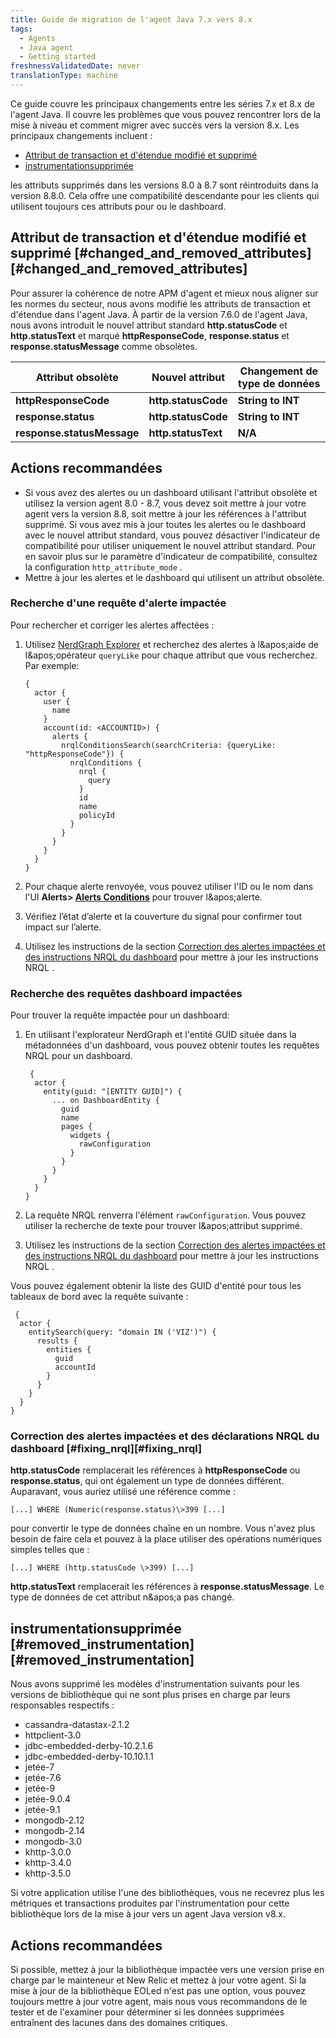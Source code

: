 ```yaml
---
title: Guide de migration de l'agent Java 7.x vers 8.x
tags:
  - Agents
  - Java agent
  - Getting started
freshnessValidatedDate: never
translationType: machine
---
```


Ce guide couvre les principaux changements entre les séries 7.x et 8.x de l&apos;agent Java. Il couvre les problèmes que vous pouvez rencontrer lors de la mise à niveau et comment migrer avec succès vers la version 8.x. Les principaux changements incluent :

* [Attribut de transaction et d&apos;étendue modifié et supprimé](#changed_and_removed_attributes)
* [instrumentationsupprimée](#removed_instrumentation)

<Callout variant="important">
  les attributs supprimés dans les versions 8.0 à 8.7 sont réintroduits dans la version 8.8.0. Cela offre une compatibilité descendante pour les clients qui utilisent toujours ces attributs pour <InlinePopover type="alerts" />ou le dashboard.
</Callout>

## Attribut de transaction et d&apos;étendue modifié et supprimé [#changed\_and\_removed\_attributes][#changed_and_removed_attributes]

Pour assurer la cohérence de notre APM d&apos;agent et mieux nous aligner sur les normes du secteur, nous avons modifié les attributs de transaction et d&apos;étendue dans l&apos;agent Java. À partir de la version 7.6.0 de l&apos;agent Java, nous avons introduit le nouvel attribut standard <DNT>**http.statusCode**</DNT> et <DNT>**http.statusText**</DNT> et marqué <DNT>**httpResponseCode**</DNT>, <DNT>**response.status**</DNT> et <DNT>**response.statusMessage**</DNT> comme obsolètes.

| Attribut obsolète                     | Nouvel attribut                | Changement de type de données |
| ------------------------------------- | ------------------------------ | ----------------------------- |
| <DNT>**httpResponseCode**</DNT>       | <DNT>**http.statusCode**</DNT> | <DNT>**String to INT**</DNT>  |
| <DNT>**response.status**</DNT>        | <DNT>**http.statusCode**</DNT> | <DNT>**String to INT**</DNT>  |
| <DNT>**response.statusMessage**</DNT> | <DNT>**http.statusText**</DNT> | <DNT>**N/A**</DNT>            |

## Actions recommandées

* Si vous avez des alertes ou un dashboard utilisant l&apos;attribut obsolète et utilisez la version agent 8.0 - 8.7, vous devez soit mettre à jour votre agent vers la version 8.8, soit mettre à jour les références à l&apos;attribut supprimé. Si vous avez mis à jour toutes les alertes ou le dashboard avec le nouvel attribut standard, vous pouvez désactiver l&apos;indicateur de compatibilité pour utiliser uniquement le nouvel attribut standard. Pour en savoir plus sur le paramètre d&apos;indicateur de compatibilité, consultez la configuration `http_attribute_mode` .
* Mettre à jour les alertes et le dashboard qui utilisent un attribut obsolète.

### Recherche d&apos;une requête d&apos;alerte impactée

Pour rechercher et corriger les alertes affectées :

1. Utilisez [NerdGraph Explorer](https://one.newrelic.com/nerdgraph-graphiql) et recherchez des alertes à l&amp;apos;aide de l&amp;apos;opérateur `queryLike` pour chaque attribut que vous recherchez. Par exemple:

   ```
   {
     actor {
       user {
         name
       }
       account(id: <ACCOUNTID>) {
         alerts {
           nrqlConditionsSearch(searchCriteria: {queryLike: "httpResponseCode"}) {
             nrqlConditions {
               nrql {
                 query
               }
               id
               name
               policyId
             }
           }
         }
       }
     }
   }  
   ```

2. Pour chaque alerte renvoyée, vous pouvez utiliser l&apos;ID ou le nom dans l&apos;UI <DNT>**Alerts&gt; [Alerts Conditions](https://one.newrelic.com/alerts-ai/condition-builder/condition-list)**</DNT> pour trouver l&amp;apos;alerte.

3. Vérifiez l’état d’alerte et la couverture du signal pour confirmer tout impact sur l’alerte.

4. Utilisez les instructions de la section [Correction des alertes impactées et des instructions NRQL du dashboard](#fixing_nrql) pour mettre à jour les instructions NRQL .

### Recherche des requêtes dashboard impactées

Pour trouver la requête impactée pour un dashboard:

1. En utilisant l&apos;explorateur NerdGraph et l&apos;entité GUID située dans la métadonnées d&apos;un dashboard, vous pouvez obtenir toutes les requêtes NRQL pour un dashboard.

   ```
    {
     actor {
       entity(guid: "[ENTITY GUID]") {
         ... on DashboardEntity {
           guid
           name
           pages {
             widgets {
               rawConfiguration
             }
           }
         }
       }
     }
   }
   ```

2. La requête NRQL renverra l&apos;élément `rawConfiguration`. Vous pouvez utiliser la recherche de texte pour trouver l&amp;apos;attribut supprimé.

3. Utilisez les instructions de la section [Correction des alertes impactées et des instructions NRQL du dashboard](#fixing_nrql) pour mettre à jour les instructions NRQL .

Vous pouvez également obtenir la liste des GUID d&apos;entité pour tous les tableaux de bord avec la requête suivante :

```
 {
  actor {
    entitySearch(query: "domain IN ('VIZ')") {
      results {
        entities {
          guid
          accountId
        }
      }
    }
  }
}
```

### Correction des alertes impactées et des déclarations NRQL du dashboard [#fixing\_nrql][#fixing_nrql]

<DNT>**http.statusCode**</DNT> remplacerait les références à <DNT>**httpResponseCode**</DNT> ou <DNT>**response.status**</DNT>, qui ont également un type de données différent. Auparavant, vous auriez utilisé une référence comme :

`[...] WHERE (Numeric(response.status)\>399 [...]`

pour convertir le type de données chaîne en un nombre. Vous n&apos;avez plus besoin de faire cela et pouvez à la place utiliser des opérations numériques simples telles que :

`[...] WHERE (http.statusCode \>399) [...]`

<DNT>**http.statusText**</DNT> remplacerait les références à <DNT>**response.statusMessage**</DNT>. Le type de données de cet attribut n&amp;apos;a pas changé.

## instrumentationsupprimée [#removed\_instrumentation][#removed_instrumentation]

Nous avons supprimé les modèles d&apos;instrumentation suivants pour les versions de bibliothèque qui ne sont plus prises en charge par leurs responsables respectifs :

* cassandra-datastax-2.1.2
* httpclient-3.0
* jdbc-embedded-derby-10.2.1.6
* jdbc-embedded-derby-10.10.1.1
* jetée-7
* jetée-7.6
* jetée-9
* jetée-9.0.4
* jetée-9.1
* mongodb-2.12
* mongodb-2.14
* mongodb-3.0
* khttp-3.0.0
* khttp-3.4.0
* khttp-3.5.0

Si votre application utilise l&apos;une des bibliothèques, vous ne recevrez plus les métriques et transactions produites par l&apos;instrumentation pour cette bibliothèque lors de la mise à jour vers un agent Java version v8.x.

## Actions recommandées

Si possible, mettez à jour la bibliothèque impactée vers une version prise en charge par le mainteneur et New Relic et mettez à jour votre agent. Si la mise à jour de la bibliothèque EOLed n&apos;est pas une option, vous pouvez toujours mettre à jour votre agent, mais nous vous recommandons de le tester et de l&apos;examiner pour déterminer si les données supprimées entraînent des lacunes dans des domaines critiques.